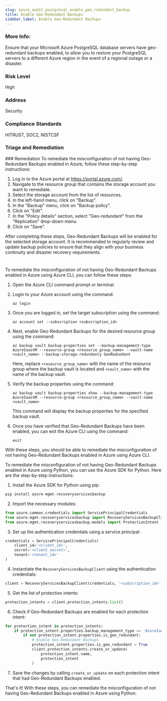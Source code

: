 ```yaml
---
slug: azure_audit_postgresql_enable_geo_redundant_backup
title: Enable Geo-Redundant Backups
sidebar_label: Enable Geo-Redundant Backups
---
```


### More Info:

Ensure that your Microsoft Azure PostgreSQL database servers have geo-redundant backups enabled, to allow you to restore your PostgreSQL servers to a different Azure region in the event of a regional outage or a disaster.

### Risk Level

High

### Address

Security

### Compliance Standards

HITRUST, SOC2, NISTCSF

### Triage and Remediation
<Tabs>
<Tab title='Remediation'>
### Remediation

<AccordionGroup>
<Accordion title='Using Console' defaultOpen='true'>
To remediate the misconfiguration of not having Geo-Redundant Backups enabled in Azure, follow these step-by-step instructions:

1. Log in to the Azure portal at https://portal.azure.com/.
2. Navigate to the resource group that contains the storage account you want to remediate.
3. Select the storage account from the list of resources.
4. In the left-hand menu, click on "Backup".
5. In the "Backup" menu, click on "Backup policy".
6. Click on "Edit".
7. In the "Policy details" section, select "Geo-redundant" from the "Replication" drop-down menu.
8. Click on "Save".

After completing these steps, Geo-Redundant Backups will be enabled for the selected storage account. It is recommended to regularly review and update backup policies to ensure that they align with your business continuity and disaster recovery requirements.

#
</Accordion>

<Accordion title='Using CLI'>
To remediate the misconfiguration of not having Geo-Redundant Backups enabled in Azure using Azure CLI, you can follow these steps:

1. Open the Azure CLI command prompt or terminal.

2. Login to your Azure account using the command: 

   ```
   az login
   ```

3. Once you are logged in, set the target subscription using the command:

   ```
   az account set --subscription <subscription_id>
   ```

4. Next, enable Geo-Redundant Backups for the desired resource group using the command:

   ```
   az backup vault backup-properties set --backup-management-type AzureIaasVM --resource-group <resource_group_name> --vault-name <vault_name> --backup-storage-redundancy GeoRedundant
   ```

   Here, replace `<resource_group_name>` with the name of the resource group where the backup vault is located and `<vault_name>` with the name of the backup vault.

5. Verify the backup properties using the command:

   ```
   az backup vault backup-properties show --backup-management-type AzureIaasVM --resource-group <resource_group_name> --vault-name <vault_name>
   ```

   This command will display the backup properties for the specified backup vault.

6. Once you have verified that Geo-Redundant Backups have been enabled, you can exit the Azure CLI using the command:

   ```
   exit
   ```

With these steps, you should be able to remediate the misconfiguration of not having Geo-Redundant Backups enabled in Azure using Azure CLI.
</Accordion>

<Accordion title='Using Python'>
To remediate the misconfiguration of not having Geo-Redundant Backups enabled in Azure using Python, you can use the Azure SDK for Python. Here are the step-by-step instructions:

1. Install the Azure SDK for Python using pip:

```python
pip install azure-mgmt-recoveryservicesbackup
```

2. Import the necessary modules:

```python
from azure.common.credentials import ServicePrincipalCredentials
from azure.mgmt.recoveryservicesbackup import RecoveryServicesBackupClient
from azure.mgmt.recoveryservicesbackup.models import ProtectionIntent
```

3. Set up the authentication credentials using a service principal:

```python
credentials = ServicePrincipalCredentials(
    client_id='<client_id>',
    secret='<client_secret>',
    tenant='<tenant_id>'
)
```

4. Instantiate the `RecoveryServicesBackupClient` using the authentication credentials:

```python
client = RecoveryServicesBackupClient(credentials, '<subscription_id>')
```

5. Get the list of protection intents:

```python
protection_intents = client.protection_intents.list()
```

6. Check if Geo-Redundant Backups are enabled for each protection intent:

```python
for protection_intent in protection_intents:
    if protection_intent.properties.backup_management_type == 'AzureIaasVM':
        if not protection_intent.properties.is_geo_redundant:
            # Enable Geo-Redundant Backups
            protection_intent.properties.is_geo_redundant = True
            client.protection_intents.create_or_update(
                protection_intent.name,
                protection_intent
            )
```

7. Save the changes by calling `create_or_update` on each protection intent that had Geo-Redundant Backups enabled.

That's it! With these steps, you can remediate the misconfiguration of not having Geo-Redundant Backups enabled in Azure using Python.
</Accordion>

</AccordionGroup>
</Tab>
</Tabs>

